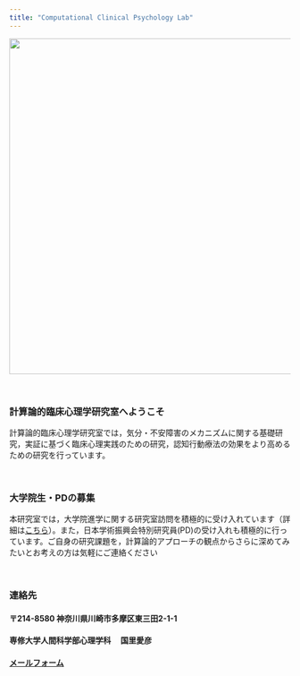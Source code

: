 ```yaml
---
title: "Computational Clinical Psychology Lab"
---
```


<img src="mark.png" width="600px">

<br />

### 計算論的臨床心理学研究室へようこそ
計算論的臨床心理学研究室では，気分・不安障害のメカニズムに関する基礎研究，実証に基づく臨床心理実践のための研究，認知行動療法の効果をより高めるための研究を行っています。

<br />

### 大学院生・PDの募集
本研究室では，大学院進学に関する研究室訪問を積極的に受け入れています（詳細は[こちら](education.html)）。また，日本学術振興会特別研究員(PD)の受け入れも積極的に行っています。ご自身の研究課題を，計算論的アプローチの観点からさらに深めてみたいとお考えの方は気軽にご連絡ください

<br />

### 連絡先
#### 〒214-8580 神奈川県川崎市多摩区東三田2-1-1
#### 専修大学人間科学部心理学科　 国里愛彦
#### [メールフォーム](https://docs.google.com/forms/d/e/1FAIpQLSeVb0_ti9flHyGcRQcLESQO7Tzl3eH5hbCqXyzcGh7RWLQexA/viewform)